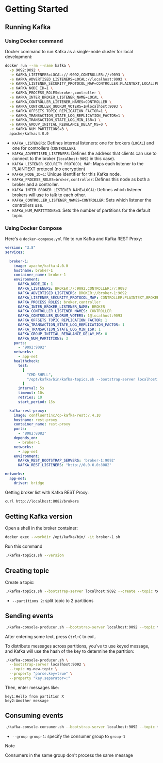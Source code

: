 # Getting Started

## Running Kafka

### Using Docker command

Docker command to run Kafka as a single-node cluster for local development:

```sh
docker run --rm --name kafka \
  -p 9092:9092 \
  -e KAFKA_LISTENERS=LOCAL://:9092,CONTROLLER://:9093 \
  -e KAFKA_ADVERTISED_LISTENERS=LOCAL://localhost:9092 \
  -e KAFKA_LISTENER_SECURITY_PROTOCOL_MAP=CONTROLLER:PLAINTEXT,LOCAL:PLAINTEXT \
  -e KAFKA_NODE_ID=1 \
  -e KAFKA_PROCESS_ROLES=broker,controller \
  -e KAFKA_INTER_BROKER_LISTENER_NAME=LOCAL \
  -e KAFKA_CONTROLLER_LISTENER_NAMES=CONTROLLER \
  -e KAFKA_CONTROLLER_QUORUM_VOTERS=1@localhost:9093 \
  -e KAFKA_OFFSETS_TOPIC_REPLICATION_FACTOR=1 \
  -e KAFKA_TRANSACTION_STATE_LOG_REPLICATION_FACTOR=1 \
  -e KAFKA_TRANSACTION_STATE_LOG_MIN_ISR=1 \
  -e KAFKA_GROUP_INITIAL_REBALANCE_DELAY_MS=0 \
  -e KAFKA_NUM_PARTITIONS=3 \
  apache/kafka:4.0.0
```

- `KAFKA_LISTENERS`: Defines internal listeners: one for brokers (`LOCAL`) and one for controllers (`CONTROLLER`).
- `KAFKA_ADVERTISED_LISTENERS`: Defines the address that clients can use to connect to the broker (`localhost:9092` in this case).
- `KAFKA_LISTENER_SECURITY_PROTOCOL_MAP`: Maps each listener to the PLAINTEXT protocol (no encryption)
- `KAFKA_NODE_ID=1`: Unique identifier for this Kafka node.
- `KAFKA_PROCESS_ROLES=broker,controller`: Defines this node as both a broker and a controller.
- `KAFKA_INTER_BROKER_LISTENER_NAME=LOCAL`: Defines which listener brokers will use to talk to each other.
- `KAFKA_CONTROLLER_LISTENER_NAMES=CONTROLLER`: Sets which listener the controllers use.
- `KAFKA_NUM_PARTITIONS=3`: Sets the number of partitions for the default topic.


### Using Docker Compose

Here's a `docker-compose.yml` file to run Kafka and Kafka REST Proxy:

```yml
version: "3.8"
services:
  
  broker-1:
    image: apache/kafka:4.0.0
    hostname: broker-1
    container_name: broker-1
    environment:
      KAFKA_NODE_ID: 1
      KAFKA_LISTENERS: BROKER://:9092,CONTROLLER://:9093
      KAFKA_ADVERTISED_LISTENERS: BROKER://broker-1:9092
      KAFKA_LISTENER_SECURITY_PROTOCOL_MAP: CONTROLLER:PLAINTEXT,BROKER:PLAINTEXT
      KAFKA_PROCESS_ROLES: broker,controller
      KAFKA_INTER_BROKER_LISTENER_NAME: BROKER
      KAFKA_CONTROLLER_LISTENER_NAMES: CONTROLLER
      KAFKA_CONTROLLER_QUORUM_VOTERS: 1@localhost:9093
      KAFKA_OFFSETS_TOPIC_REPLICATION_FACTOR: 1
      KAFKA_TRANSACTION_STATE_LOG_REPLICATION_FACTOR: 1
      KAFKA_TRANSACTION_STATE_LOG_MIN_ISR: 1
      KAFKA_GROUP_INITIAL_REBALANCE_DELAY_MS: 0
      KAFKA_NUM_PARTITIONS: 3
    ports:
      - "9092:9092"
    networks:
      - app-net
    healthcheck:
      test:
        [
          "CMD-SHELL",
          "/opt/kafka/bin/kafka-topics.sh --bootstrap-server localhost:9092 --list || exit 1",
        ]
      interval: 5s
      timeout: 10s
      retries: 10
      start_period: 15s

  kafka-rest-proxy:
    image: confluentinc/cp-kafka-rest:7.4.10
    hostname: rest-proxy
    container_name: rest-proxy
    ports:
      - "8082:8082"
    depends_on:
      - broker-1
    networks:
      - app-net
    environment:
      KAFKA_REST_BOOTSTRAP_SERVERS: 'broker-1:9092'
      KAFKA_REST_LISTENERS: "http://0.0.0.0:8082"

networks:
  app-net:
    driver: bridge
```

Getting broker list with Kafka REST Proxy:
```sh
curl http://localhost:8082/brokers
```


## Getting Kafka version

Open a shell in the broker container:
```sh
docker exec --workdir /opt/kafka/bin/ -it broker-1 sh
```

Run this command
```sh
./kafka-topics.sh --version
```

## Creating topic

Create a topic:
```sh
./kafka-topics.sh --bootstrap-server localhost:9092 --create --topic test-topic --partitions 2 --replication-factor 1
```
- `--partitions 2`: split topic to 2 partitions


## Sending events

```sh
./kafka-console-producer.sh --bootstrap-server localhost:9092 --topic test-topic
```

After entering some text, press `Ctrl+C` to exit.

To distribute messages across partitions, you've to use keyed message, and Kafka will use the hash of the key to determine the partition:

```sh
./kafka-console-producer.sh \
  --bootstrap-server localhost:9092 \
  --topic my-new-topic \
  --property "parse.key=true" \
  --property "key.separator=:"
```

Then, enter messages like:
```
key1:Hello from partition X
key2:Another message
```


## Consuming events

```sh
./kafka-console-consumer.sh --bootstrap-server localhost:9092 --topic test-topic --group group-1 --from-beginning
```
- `--group group-1`: specify the consumer group to `group-1`

> [!NOTE]
> Consumers in the same group don't process the same message
